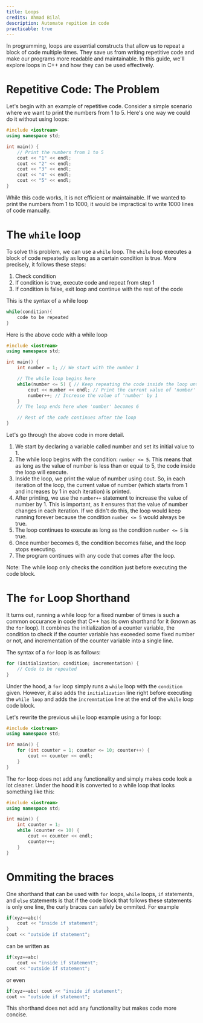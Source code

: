 ```yaml
---
title: Loops
credits: Ahmad Bilal
description: Automate repition in code
practicable: true
---
```


In programming, loops are essential constructs that allow us to repeat a block of code multiple times. They save us from writing repetitive code and make our programs more readable and maintainable. In this guide, we'll explore loops in C++ and how they can be used effectively.

# Repetitive Code: The Problem

Let's begin with an example of repetitive code. Consider a simple scenario where we want to print the numbers from 1 to 5. Here's one way we could do it without using loops:

```cpp
#include <iostream>
using namespace std;

int main() {
    // Print the numbers from 1 to 5
    cout << "1" << endl;
    cout << "2" << endl;
    cout << "3" << endl;
    cout << "4" << endl;
    cout << "5" << endl;
}
```

While this code works, it is not efficient or maintainable. If we wanted to print the numbers from 1 to 1000, it would be impractical to write 1000 lines of code manually.

# The `while` loop

To solve this problem, we can use a `while` loop. The `while` loop executes a block of code repeatedly as long as a certain condition is true. More precisely, it follows these steps:

1. Check condition
2. If condition is true, execute code and repeat from step 1
3. If condition is false, exit loop and continue with the rest of the code

This is the syntax of a while loop
```cpp
while(condition){
    code to be repeated
}
```

Here is the above code with a while loop

```cpp
#include <iostream>
using namespace std;

int main() {
    int number = 1; // We start with the number 1

    // The while loop begins here
    while(number <= 5) { // Keep repeating the code inside the loop until 'number' is less than or equal to 5
        cout << number << endl; // Print the current value of 'number'
        number++; // Increase the value of 'number' by 1
    }
    // The loop ends here when 'number' becomes 6

    // Rest of the code continues after the loop
}
```

Let's go through the above code in more detail.

1. We start by declaring a variable called number and set its initial value to 1.
2. The while loop begins with the condition: `number <= 5`. This means that as long as the value of number is less than or equal to 5, the code inside the loop will execute.
3. Inside the loop, we print the value of number using cout. So, in each iteration of the loop, the current value of number (which starts from 1 and increases by 1 in each iteration) is printed.
4. After printing, we use the `number++` statement to increase the value of number by 1. This is important, as it ensures that the value of number changes in each iteration. If we didn't do this, the loop would keep running forever because the condition `number <= 5` would always be true.
5. The loop continues to execute as long as the condition `number <= 5` is true.
6. Once number becomes 6, the condition becomes false, and the loop stops executing.
7. The program continues with any code that comes after the loop.


Note: The while loop only checks the condition just before executing the code block.

# The `for` Loop Shorthand

It turns out, running a while loop for a fixed number of times is such a common occurance in code that C++ has its own shorthand for it (known as the `for` loop). It combines the initialization of a counter variable, the condition to check if the counter variable has exceeded some fixed number or not, and incrementation of the counter variable into a single line.

The syntax of a `for` loop is as follows:

```cpp
for (initialization; condition; incrementation) {
    // Code to be repeated
}
```

Under the hood, a `for` loop simply runs a `while` loop with the `condition` given. However, it also adds the `initialization` line right before executing the `while loop` and adds the `incremntation` line at the end of the `while` loop code block.

Let's rewrite the previous `while` loop example using a for loop:

```cpp
#include <iostream>
using namespace std;

int main() {
    for (int counter = 1; counter <= 10; counter++) {
        cout << counter << endl;
    }
}
```

The `for` loop does not add any functionality and simply makes code look a lot cleaner. Under the hood it is converted to a while loop that looks something like this:

```cpp
#include <iostream>
using namespace std;

int main() {
    int counter = 1;
    while (counter <= 10) {
        cout << counter << endl;
        counter++;
    }
}
```


# Ommiting the braces
One shorthand that can be used with `for` loops, `while` loops, `if` statements, and `else` statements is that if the code block that follows these statements is only one line, the curly braces can safely be ommited. For example

```cpp
if(xyz==abc){
    cout << "inside if statement";
}
cout << "outside if statement";
```

can be written as 

```cpp
if(xyz==abc)
    cout << "inside if statement";
cout << "outside if statement";
```

or even 
```cpp
if(xyz==abc) cout << "inside if statement";
cout << "outside if statement";
```

This shorthand does not add any functionality but makes code more concise. 
